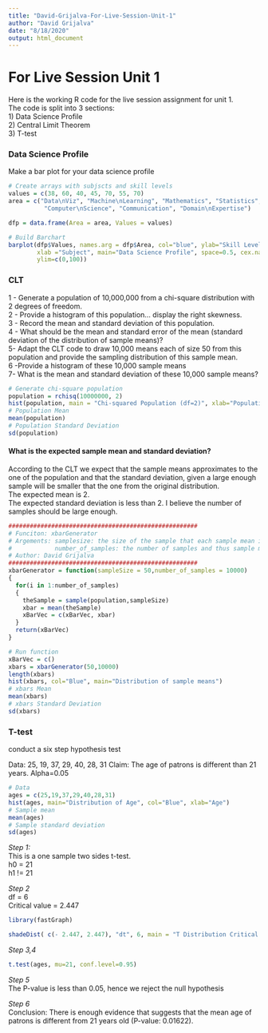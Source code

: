 ```yaml
---
title: "David-Grijalva-For-Live-Session-Unit-1"
author: "David Grijalva"
date: "8/18/2020"
output: html_document
---
```


# For Live Session Unit 1 
Here is the working R code for the live session assignment for unit 1.  
The code is split into 3 sections:  
1) Data Science Profile  
2) Central Limit Theorem   
3) T-test  


### Data Science Profile
 Make a bar plot for your data science profile

```r
# Create arrays with subjscts and skill levels
values = c(38, 60, 40, 45, 70, 55, 70)
area = c("Data\nViz", "Machine\nLearning", "Mathematics", "Statistics",
          "Computer\nScience", "Communication", "Domain\nExpertise")

dfp = data.frame(Area = area, Values = values)

# Build Barchart
barplot(dfp$Values, names.arg = dfp$Area, col="blue", ylab="Skill Level",
        xlab ="Subject", main="Data Science Profile", space=0.5, cex.names=0.70,
        ylim=c(0,100))

```


### CLT
1 - Generate a population of 10,000,000 from a chi-square distribution with 2 degrees of freedom.  
2 - Provide a histogram of this population… display the right skewness.  
3 - Record the mean and standard deviation of this population.  
4 - What should be the mean and standard error of the mean (standard deviation of the distribution of sample means)?  
5- Adapt the CLT code to draw 10,000 means each of size 50 from this population and provide the sampling distribution of this sample mean.   
6 -Provide a histogram of these 10,000 sample means  
7- What is the mean and standard deviation of these 10,000 sample means?   


```R
# Generate chi-square population
population = rchisq(10000000, 2)
hist(population, main = "Chi-squared Population (df=2)", xlab="Population", col="blue")
# Population Mean
mean(population)
# Population Standard Deviation
sd(population)
```

####   What is the expected sample mean and standard deviation?
According to the CLT we expect that the sample means approximates to the one of the population and that the
standard deviation, given a large enough sample will be smaller that the one from the original distribution.     
The expected mean is 2.  
The expected standard deviation is less than 2. I believe the number of samples should be large enough.  

```r
#####################################################
# Funciton: xbarGenerator
# Argements: samplesize: the size of the sample that each sample mean is based on. 
#            number_of_samples: the number of samples and thus sample means we will generate
# Author: David Grijalva
#####################################################
xbarGenerator = function(sampleSize = 50,number_of_samples = 10000)
{
  for(i in 1:number_of_samples)
  {
    theSample = sample(population,sampleSize)
    xbar = mean(theSample)
    xBarVec = c(xBarVec, xbar)
  }
  return(xBarVec)
}

# Run function
xBarVec = c() 
xbars = xbarGenerator(50,10000)
length(xbars)
hist(xbars, col="Blue", main="Distribution of sample means")
# xbars Mean
mean(xbars)
# xbars Standard Deviation
sd(xbars)
```


### T-test
conduct a six step hypothesis test

Data: 25, 19, 37, 29, 40, 28, 31
Claim: The age of patrons is different than 21 years.
Alpha=0.05

```R
# Data
ages = c(25,19,37,29,40,28,31)
hist(ages, main="Distribution of Age", col="Blue", xlab="Age")
# Sample mean
mean(ages)
# Sample standard deviation
sd(ages)
```
*Step 1:*  
This is a one sample two sides t-test.  
h0 = 21  
h1 != 21  

*Step 2*    
df = 6  
Critical value = 2.447  
```R
library(fastGraph)

shadeDist( c(- 2.447, 2.447), "dt", 6, main = "T Distribution Critical Value" )

```

*Step 3,4*  
```R
t.test(ages, mu=21, conf.level=0.95)
```
*Step 5*  
The P-value is less than 0.05, hence we reject the null hypothesis

*Step 6*  
Conclusion:  There is enough evidence that suggests that the mean age of patrons is different from 21 years old (P-value: 0.01622).